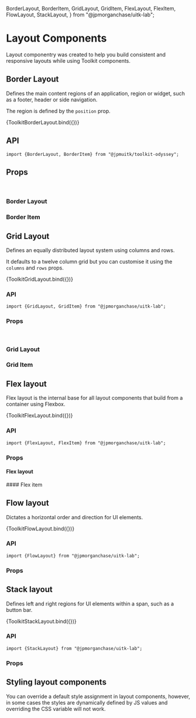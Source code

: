   BorderLayout,
  BorderItem,
  GridLayout,
  GridItem,
  FlexLayout,
  FlexItem,
  FlowLayout,
  StackLayout,
} from "@jpmorganchase/uitk-lab";

<Meta title="Layout/Doc" component={GridLayout} />

# Layout Components

Layout componentry was created to help you build consistent and responsive layouts while using Toolkit components.

## Border Layout

Defines the main content regions of an application, region or widget, such as a footer, header or side navigation.

The region is defined by the `position` prop.

<Canvas>
  <Story name="Border Layout">{ToolkitBorderLayout.bind({})}</Story>
</Canvas>

## API

```
import {BorderLayout, BorderItem} from "@jpmuitk/toolkit-odyssey";
```

## Props

<br />

### Border Layout

<ArgsTable story="Border Layout" />

### Border Item

<ArgsTable of={BorderItem} />

## Grid Layout

Defines an equally distributed layout system using columns and rows.

It defaults to a twelve column grid but you can customise it using the `columns` and `rows` props.

<Canvas>
  <Story name="Grid Layout">{ToolkitGridLayout.bind({})}</Story>
</Canvas>

### API

```
import {GridLayout, GridItem} from "@jpmorganchase/uitk-lab";
```

### Props

<br />

### Grid Layout

<ArgsTable story="Grid Layout" />

### Grid Item

<ArgsTable of={GridItem} />

## Flex layout

Flex layout is the internal base for all layout components that build from a container using Flexbox.

<Canvas>
  <Story name="Flex layout">{ToolkitFlexLayout.bind({})}</Story>
</Canvas>

### API

```
import {FlexLayout, FlexItem} from "@jpmorganchase/uitk-lab";
```

### Props

#### Flex layout

<ArgsTable of={FlexLayout} />
#### Flex item
<ArgsTable of={FlexItem} />

## Flow layout

Dictates a horizontal order and direction for UI elements.

<Canvas>
  <Story name="Flow Layout">{ToolkitFlowLayout.bind({})}</Story>
</Canvas>

### API

```
import {FlowLayout} from "@jpmorganchase/uitk-lab";
```

### Props

<ArgsTable of={FlowLayout} />

## Stack layout

Defines left and right regions for UI elements within a span, such as a button bar.

<Canvas>
  <Story name="Stack Layout">{ToolkitStackLayout.bind({})}</Story>
</Canvas>

### API

```
import {StackLayout} from "@jpmorganchase/uitk-lab";
```

### Props

<ArgsTable of={StackLayout} />

## Styling layout components

You can override a default style assignment in layout components, however, in some cases the styles are dynamically defined by JS values and overriding the CSS variable will not work.
